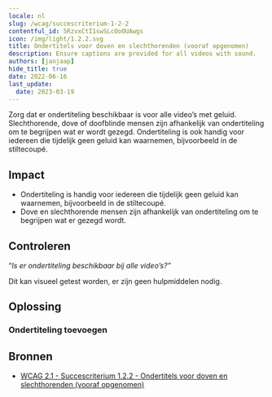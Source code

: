 ```yaml
---
locale: nl
slug: /wcag/succescriterium-1-2-2
contentful_id: 5RzvxCtI1swSLcOoOUAwgs
icon: /img/light/1.2.2.svg
title: Ondertitels voor doven en slechthorenden (vooraf opgenomen)
description: Ensure captions are provided for all videos with sound.
authors: [janjaap]
hide_title: true
date: 2022-06-16
last_update:
  date: 2023-03-19
---
```


<Hero
  title="Ondertitels voor doven en slechthorenden (vooraf opgenomen)"
  image="/img/light/1.2.2.svg"
  alt="WCAG 1.2.2 - Logo"
  prefix="Succescriterium 1.2.2"
  suffix="Niveau A"
/>

Zorg dat er ondertiteling beschikbaar is voor alle video’s met geluid. Slechthorende, dove of doofblinde mensen zijn afhankelijk van ondertiteling om te begrijpen wat er wordt gezegd. Ondertiteling is ook handig voor iedereen die tijdelijk geen geluid kan waarnemen, bijvoorbeeld in de stiltecoupé.

## Impact

- Ondertiteling is handig voor iedereen die tijdelijk geen geluid kan waarnemen, bijvoorbeeld in de stiltecoupé.
- Dove en slechthorende mensen zijn afhankelijk van ondertiteling om te begrijpen wat er gezegd wordt.

## Controleren

“*Is er ondertiteling beschikbaar bij alle video’s?”*

Dit kan visueel getest worden, er zijn geen hulpmiddelen nodig.

## Oplossing

### Ondertiteling toevoegen

<CodeSample id="media-captions" locale="nl"/>

## Bronnen

- [WCAG 2.1 - Succescriterium 1.2.2 - Ondertitels voor doven en slechthorenden (vooraf opgenomen)](https://www.w3.org/Translations/WCAG21-nl/#ondertitels-voor-doven-en-slechthorenden-vooraf-opgenomen)
